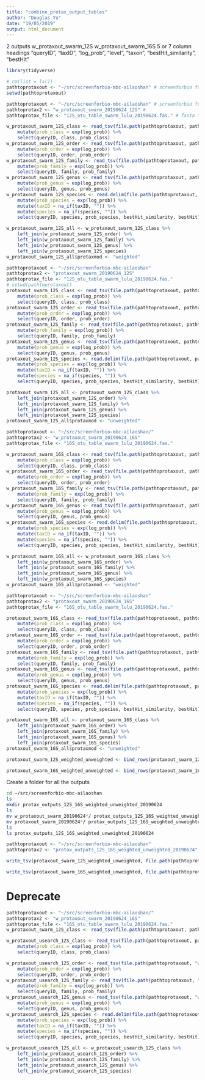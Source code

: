 ```yaml
---
title: "combine_protax_output_tables"
author: "Douglas Yu"
date: "19/05/2019"
output: html_document
---
```


2 outputs
    w_protaxout_swarm_12S
    w_protaxout_swarm_16S
5 or 7 column headings
"queryID", "taxID", "log_prob", "level", "taxon", "bestHit_similarity", "bestHit"

```r
library(tidyverse)
```

```r
# rm(list = ls())
pathtoprotaxout <- "~/src/screenforbio-mbc-ailaoshan" # screenforbio folder
setwd(pathtoprotaxout)
```

```r
pathtoprotaxout <- "~/src/screenforbio-mbc-ailaoshan" # screenforbio folder
pathtoprotax2 <- "w_protaxout_swarm_20190624_12S" # 
pathtoprotax_file <- "12S_otu_table_swarm_lulu_20190624.fas." # fasta file name

w_protaxout_swarm_12S_class <- read_tsv(file.path(pathtoprotaxout, pathtoprotax2, paste0(pathtoprotax_file, "w_class_probs")), col_names = c("queryID", "taxID", "log_prob", "level", "class")) %>% 
    mutate(prob_class = exp(log_prob)) %>% 
    select(queryID, class, prob_class)
w_protaxout_swarm_12S_order <- read_tsv(file.path(pathtoprotaxout, pathtoprotax2, paste0(pathtoprotax_file, "w_order_probs")), col_names = c("queryID", "taxID", "log_prob", "level", "order")) %>% 
    mutate(prob_order = exp(log_prob)) %>% 
    select(queryID, order, prob_order)
w_protaxout_swarm_12S_family <- read_tsv(file.path(pathtoprotaxout, pathtoprotax2, paste0(pathtoprotax_file, "w_family_probs")), col_names = c("queryID", "taxID", "log_prob", "level", "family")) %>% 
    mutate(prob_family = exp(log_prob)) %>% 
    select(queryID, family, prob_family)
w_protaxout_swarm_12S_genus <- read_tsv(file.path(pathtoprotaxout, pathtoprotax2, paste0(pathtoprotax_file, "w_genus_probs")), col_names = c("queryID", "taxID", "log_prob", "level", "genus")) %>% 
    mutate(prob_genus = exp(log_prob)) %>% 
    select(queryID, genus, prob_genus)
w_protaxout_swarm_12S_species <- read.delim(file.path(pathtoprotaxout, pathtoprotax2, paste0(pathtoprotax_file, "w_species_probs_sim")), stringsAsFactors = FALSE, sep = " ", col.names = c("queryID", "taxID", "log_prob", "level", "species", "bestHit_similarity", "bestHit")) %>% 
    mutate(prob_species = exp(log_prob)) %>% 
    mutate(taxID = na_if(taxID, "")) %>% 
    mutate(species = na_if(species, "")) %>% 
    select(queryID, species, prob_species, bestHit_similarity, bestHit)

w_protaxout_swarm_12S_all <- w_protaxout_swarm_12S_class %>% 
    left_join(w_protaxout_swarm_12S_order) %>% 
    left_join(w_protaxout_swarm_12S_family) %>% 
    left_join(w_protaxout_swarm_12S_genus) %>% 
    left_join(w_protaxout_swarm_12S_species) 
w_protaxout_swarm_12S_all$protaxmod <- "weighted"

```

```r
pathtoprotaxout <- "~/src/screenforbio-mbc-ailaoshan"
pathtoprotax2 <- "protaxout_swarm_20190624_12S"
pathtoprotax_file <- "12S_otu_table_swarm_lulu_20190624.fas."
# setwd(pathtoprotaxout)
protaxout_swarm_12S_class <- read_tsv(file.path(pathtoprotaxout, pathtoprotax2, paste0(pathtoprotax_file, "class_probs")), col_names = c("queryID", "taxID", "log_prob", "level", "class")) %>% 
    mutate(prob_class = exp(log_prob)) %>% 
    select(queryID, class, prob_class)
protaxout_swarm_12S_order <- read_tsv(file.path(pathtoprotaxout, pathtoprotax2, paste0(pathtoprotax_file, "order_probs")), col_names = c("queryID", "taxID", "log_prob", "level", "order")) %>% 
    mutate(prob_order = exp(log_prob)) %>% 
    select(queryID, order, prob_order)
protaxout_swarm_12S_family <- read_tsv(file.path(pathtoprotaxout, pathtoprotax2, paste0(pathtoprotax_file, "family_probs")), col_names = c("queryID", "taxID", "log_prob", "level", "family")) %>% 
    mutate(prob_family = exp(log_prob)) %>% 
    select(queryID, family, prob_family)
protaxout_swarm_12S_genus <- read_tsv(file.path(pathtoprotaxout, pathtoprotax2, paste0(pathtoprotax_file, "genus_probs")), col_names = c("queryID", "taxID", "log_prob", "level", "genus")) %>% 
    mutate(prob_genus = exp(log_prob)) %>% 
    select(queryID, genus, prob_genus)
protaxout_swarm_12S_species <- read.delim(file.path(pathtoprotaxout, pathtoprotax2, paste0(pathtoprotax_file, "species_probs_sim")), stringsAsFactors = FALSE, sep = " ", col.names = c("queryID", "taxID", "log_prob", "level", "species", "bestHit_similarity", "bestHit")) %>% 
    mutate(prob_species = exp(log_prob)) %>% 
    mutate(taxID = na_if(taxID, "")) %>% 
    mutate(species = na_if(species, "")) %>% 
    select(queryID, species, prob_species, bestHit_similarity, bestHit)

protaxout_swarm_12S_all <- protaxout_swarm_12S_class %>% 
    left_join(protaxout_swarm_12S_order) %>% 
    left_join(protaxout_swarm_12S_family) %>% 
    left_join(protaxout_swarm_12S_genus) %>% 
    left_join(protaxout_swarm_12S_species) 
protaxout_swarm_12S_all$protaxmod <- "unweighted"

```

```r
pathtoprotaxout <- "~/src/screenforbio-mbc-ailaoshan/"
pathtoprotax2 <- "w_protaxout_swarm_20190624_16S"
pathtoprotax_file <- "16S_otu_table_swarm_lulu_20190624.fas."

w_protaxout_swarm_16S_class <- read_tsv(file.path(pathtoprotaxout, pathtoprotax2, paste0(pathtoprotax_file, "w_class_probs")), col_names = c("queryID", "taxID", "log_prob", "level", "class")) %>% 
    mutate(prob_class = exp(log_prob)) %>% 
    select(queryID, class, prob_class)
w_protaxout_swarm_16S_order <- read_tsv(file.path(pathtoprotaxout, pathtoprotax2, paste0(pathtoprotax_file, "w_order_probs")), col_names = c("queryID", "taxID", "log_prob", "level", "order")) %>% 
    mutate(prob_order = exp(log_prob)) %>% 
    select(queryID, order, prob_order)
w_protaxout_swarm_16S_family <- read_tsv(file.path(pathtoprotaxout, pathtoprotax2, paste0(pathtoprotax_file, "w_family_probs")), col_names = c("queryID", "taxID", "log_prob", "level", "family")) %>% 
    mutate(prob_family = exp(log_prob)) %>% 
    select(queryID, family, prob_family)
w_protaxout_swarm_16S_genus <- read_tsv(file.path(pathtoprotaxout, pathtoprotax2, paste0(pathtoprotax_file, "w_genus_probs")), col_names = c("queryID", "taxID", "log_prob", "level", "genus")) %>% 
    mutate(prob_genus = exp(log_prob)) %>% 
    select(queryID, genus, prob_genus)
w_protaxout_swarm_16S_species <- read.delim(file.path(pathtoprotaxout, pathtoprotax2, paste0(pathtoprotax_file, "w_species_probs_sim")), stringsAsFactors = FALSE, sep = " ", col.names = c("queryID", "taxID", "log_prob", "level", "species", "bestHit_similarity", "bestHit")) %>% 
    mutate(prob_species = exp(log_prob)) %>% 
    mutate(taxID = na_if(taxID, "")) %>% 
    mutate(species = na_if(species, "")) %>% 
    select(queryID, species, prob_species, bestHit_similarity, bestHit)

w_protaxout_swarm_16S_all <- w_protaxout_swarm_16S_class %>% 
    left_join(w_protaxout_swarm_16S_order) %>% 
    left_join(w_protaxout_swarm_16S_family) %>% 
    left_join(w_protaxout_swarm_16S_genus) %>% 
    left_join(w_protaxout_swarm_16S_species) 
w_protaxout_swarm_16S_all$protaxmod <- "weighted"

```

```r
pathtoprotaxout <- "~/src/screenforbio-mbc-ailaoshan"
pathtoprotax2 <- "protaxout_swarm_20190624_16S"
pathtoprotax_file <- "16S_otu_table_swarm_lulu_20190624.fas."

protaxout_swarm_16S_class <- read_tsv(file.path(pathtoprotaxout, pathtoprotax2, paste0(pathtoprotax_file, "class_probs")), col_names = c("queryID", "taxID", "log_prob", "level", "class")) %>% 
    mutate(prob_class = exp(log_prob)) %>% 
    select(queryID, class, prob_class)
protaxout_swarm_16S_order <- read_tsv(file.path(pathtoprotaxout, pathtoprotax2, paste0(pathtoprotax_file, "order_probs")), col_names = c("queryID", "taxID", "log_prob", "level", "order")) %>% 
    mutate(prob_order = exp(log_prob)) %>% 
    select(queryID, order, prob_order)
protaxout_swarm_16S_family <- read_tsv(file.path(pathtoprotaxout, pathtoprotax2, paste0(pathtoprotax_file, "family_probs")), col_names = c("queryID", "taxID", "log_prob", "level", "family")) %>% 
    mutate(prob_family = exp(log_prob)) %>% 
    select(queryID, family, prob_family)
protaxout_swarm_16S_genus <- read_tsv(file.path(pathtoprotaxout, pathtoprotax2, paste0(pathtoprotax_file, "genus_probs")), col_names = c("queryID", "taxID", "log_prob", "level", "genus")) %>% 
    mutate(prob_genus = exp(log_prob)) %>% 
    select(queryID, genus, prob_genus)
protaxout_swarm_16S_species <- read.delim(file.path(pathtoprotaxout, pathtoprotax2, paste0(pathtoprotax_file, "species_probs_sim")), stringsAsFactors = FALSE, sep = " ", col.names = c("queryID", "taxID", "log_prob", "level", "species", "bestHit_similarity", "bestHit")) %>% 
    mutate(prob_species = exp(log_prob)) %>% 
    mutate(taxID = na_if(taxID, "")) %>% 
    mutate(species = na_if(species, "")) %>% 
    select(queryID, species, prob_species, bestHit_similarity, bestHit)

protaxout_swarm_16S_all <- protaxout_swarm_16S_class %>% 
    left_join(protaxout_swarm_16S_order) %>% 
    left_join(protaxout_swarm_16S_family) %>% 
    left_join(protaxout_swarm_16S_genus) %>% 
    left_join(protaxout_swarm_16S_species) 
protaxout_swarm_16S_all$protaxmod <- "unweighted"
```

```r
protaxout_swarm_12S_weighted_unweighted <- bind_rows(protaxout_swarm_12S_all, w_protaxout_swarm_12S_all) %>% select(protaxmod, everything()) %>% arrange(queryID)

protaxout_swarm_16S_weighted_unweighted <- bind_rows(protaxout_swarm_16S_all, w_protaxout_swarm_16S_all) %>% select(protaxmod, everything()) %>% arrange(queryID)
```

Create a folder for all the outputs
```bash
cd ~/src/screenforbio-mbc-ailaoshan
ls
mkdir protax_outputs_12S_16S_weighted_unweighted_20190624
ls
mv w_protaxout_swarm_20190624*/ protax_outputs_12S_16S_weighted_unweighted_20190624/
mv protaxout_swarm_20190624*/ protax_outputs_12S_16S_weighted_unweighted_20190624/
ls
ls protax_outputs_12S_16S_weighted_unweighted_20190624
```

```r
pathtoprotaxout <- "~/src/screenforbio-mbc-ailaoshan"
pathtoprotax2 <- "protax_outputs_12S_16S_weighted_unweighted_20190624"

write_tsv(protaxout_swarm_12S_weighted_unweighted, file.path(pathtoprotaxout, paste0(pathtoprotax2),"protaxout_swarm_12S_weighted_unweighted_20190624.tsv"))

write_tsv(protaxout_swarm_16S_weighted_unweighted, file.path(pathtoprotaxout, paste0(pathtoprotax2),"protaxout_swarm_16S_weighted_unweighted_20190624.tsv"))
```


# Deprecate

```r
pathtoprotaxout <- "~/src/screenforbio-mbc-ailaoshan/"
pathtoprotax2 <- "w_protaxout_swarm_20190624_16S"
pathtoprotax_file <- "16S_otu_table_swarm_lulu_20190624.fas."
w_protaxout_swarm_12S_class <- read_tsv(file.path(pathtoprotaxout, pathtoprotax2, paste0(pathtoprotax_file, "w_class_probs")), col_names = c("queryID", "taxID", "log_prob", "level", "class")) %>% 

w_protaxout_usearch_12S_class <- read_tsv(file.path(pathtoprotaxout, pathtoprotax2, paste0(pathtoprotax_file, "w_class_probs")), col_names = c("queryID", "taxID", "log_prob", "level", "class")) %>% 
    mutate(prob_class = exp(log_prob)) %>% 
    select(queryID, class, prob_class)

w_protaxout_usearch_12S_order <- read_tsv(file.path(pathtoprotaxout, "w_protaxout_usearch_12S", paste0("all_12S_20180317_otu_table_usearchderep_lulu.", "w_order_probs")), col_names = c("queryID", "taxID", "log_prob", "level", "order")) %>% 
    mutate(prob_order = exp(log_prob)) %>% 
    select(queryID, order, prob_order)
w_protaxout_usearch_12S_family <- read_tsv(file.path(pathtoprotaxout, "w_protaxout_usearch_12S", paste0("all_12S_20180317_otu_table_usearchderep_lulu.", "w_family_probs")), col_names = c("queryID", "taxID", "log_prob", "level", "family")) %>% 
    mutate(prob_family = exp(log_prob)) %>% 
    select(queryID, family, prob_family)
w_protaxout_usearch_12S_genus <- read_tsv(file.path(pathtoprotaxout, "w_protaxout_usearch_12S", paste0("all_12S_20180317_otu_table_usearchderep_lulu.", "w_genus_probs")), col_names = c("queryID", "taxID", "log_prob", "level", "genus")) %>% 
    mutate(prob_genus = exp(log_prob)) %>% 
    select(queryID, genus, prob_genus)
w_protaxout_usearch_12S_species <- read.delim(file.path(pathtoprotaxout, "w_protaxout_usearch_12S", paste0("all_12S_20180317_otu_table_usearchderep_lulu.", "w_species_probs_sim")), stringsAsFactors = FALSE, sep = " ", col.names = c("queryID", "taxID", "log_prob", "level", "species", "bestHit_similarity", "bestHit")) %>% 
    mutate(prob_species = exp(log_prob)) %>% 
    mutate(taxID = na_if(taxID, "")) %>% 
    mutate(species = na_if(species, "")) %>% 
    select(queryID, species, prob_species, bestHit_similarity, bestHit)

w_protaxout_usearch_12S_all <- w_protaxout_usearch_12S_class %>% 
    left_join(w_protaxout_usearch_12S_order) %>% 
    left_join(w_protaxout_usearch_12S_family) %>% 
    left_join(w_protaxout_usearch_12S_genus) %>% 
    left_join(w_protaxout_usearch_12S_species) 
```

